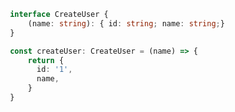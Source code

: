 ```typescript
 interface CreateUser {
     (name: string): { id: string; name: string;}
 }

 const createUser: CreateUser = (name) => {
     return {
       id: '1',
       name,
     }
 }
```